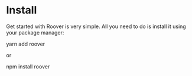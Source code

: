 
# Install

Get started with Roover is very simple. All you need to do is install it using your package manager:

<Callout>yarn add roover</Callout>

or

<Callout>npm install roover</Callout>

